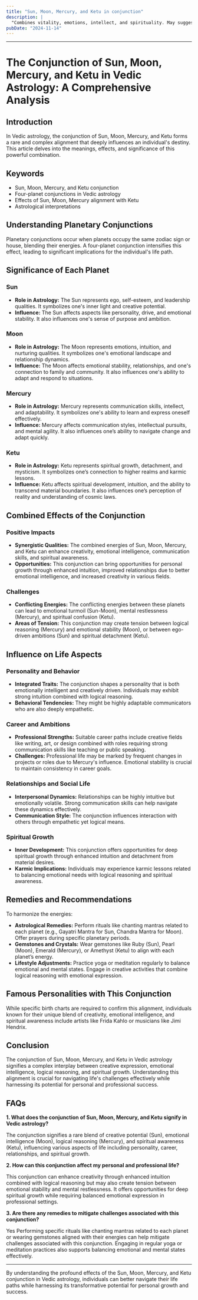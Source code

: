 ```yaml
---
title: "Sun, Moon, Mercury, and Ketu in conjunction"
description: |
  "Combines vitality, emotions, intellect, and spirituality. May suggest"
pubDate: "2024-11-14"
---
```


---

# The Conjunction of Sun, Moon, Mercury, and Ketu in Vedic Astrology: A Comprehensive Analysis

## Introduction

In Vedic astrology, the conjunction of Sun, Moon, Mercury, and Ketu forms a rare and complex alignment that deeply influences an individual's destiny. This article delves into the meanings, effects, and significance of this powerful combination.

## Keywords

- Sun, Moon, Mercury, and Ketu conjunction
- Four-planet conjunctions in Vedic astrology
- Effects of Sun, Moon, Mercury alignment with Ketu
- Astrological interpretations

## Understanding Planetary Conjunctions

Planetary conjunctions occur when planets occupy the same zodiac sign or house, blending their energies. A four-planet conjunction intensifies this effect, leading to significant implications for the individual's life path.

## Significance of Each Planet

### Sun

- **Role in Astrology:** The Sun represents ego, self-esteem, and leadership qualities. It symbolizes one's inner light and creative potential.
- **Influence:** The Sun affects aspects like personality, drive, and emotional stability. It also influences one's sense of purpose and ambition.

### Moon

- **Role in Astrology:** The Moon represents emotions, intuition, and nurturing qualities. It symbolizes one's emotional landscape and relationship dynamics.
- **Influence:** The Moon affects emotional stability, relationships, and one's connection to family and community. It also influences one's ability to adapt and respond to situations.

### Mercury

- **Role in Astrology:** Mercury represents communication skills, intellect, and adaptability. It symbolizes one's ability to learn and express oneself effectively.
- **Influence:** Mercury affects communication styles, intellectual pursuits, and mental agility. It also influences one’s ability to navigate change and adapt quickly.

### Ketu

- **Role in Astrology:** Ketu represents spiritual growth, detachment, and mysticism. It symbolizes one’s connection to higher realms and karmic lessons.
- **Influence:** Ketu affects spiritual development, intuition, and the ability to transcend material boundaries. It also influences one’s perception of reality and understanding of cosmic laws.

## Combined Effects of the Conjunction

### Positive Impacts

- **Synergistic Qualities:** The combined energies of Sun, Moon, Mercury, and Ketu can enhance creativity, emotional intelligence, communication skills, and spiritual awareness.
- **Opportunities:** This conjunction can bring opportunities for personal growth through enhanced intuition, improved relationships due to better emotional intelligence, and increased creativity in various fields.

### Challenges

- **Conflicting Energies:** The conflicting energies between these planets can lead to emotional turmoil (Sun-Moon), mental restlessness (Mercury), and spiritual confusion (Ketu). 
- **Areas of Tension:** This conjunction may create tension between logical reasoning (Mercury) and emotional stability (Moon), or between ego-driven ambitions (Sun) and spiritual detachment (Ketu).

## Influence on Life Aspects

### Personality and Behavior

- **Integrated Traits:** The conjunction shapes a personality that is both emotionally intelligent and creatively driven. Individuals may exhibit strong intuition combined with logical reasoning.
- **Behavioral Tendencies:** They might be highly adaptable communicators who are also deeply empathetic.

### Career and Ambitions

- **Professional Strengths:** Suitable career paths include creative fields like writing, art, or design combined with roles requiring strong communication skills like teaching or public speaking.
- **Challenges:** Professional life may be marked by frequent changes in projects or roles due to Mercury's influence. Emotional stability is crucial to maintain consistency in career goals.

### Relationships and Social Life

- **Interpersonal Dynamics:** Relationships can be highly intuitive but emotionally volatile. Strong communication skills can help navigate these dynamics effectively.
- **Communication Style:** The conjunction influences interaction with others through empathetic yet logical means.

### Spiritual Growth

- **Inner Development:** This conjunction offers opportunities for deep spiritual growth through enhanced intuition and detachment from material desires.
- **Karmic Implications:** Individuals may experience karmic lessons related to balancing emotional needs with logical reasoning and spiritual awareness.

## Remedies and Recommendations

To harmonize the energies:

- **Astrological Remedies:** Perform rituals like chanting mantras related to each planet (e.g., Gayatri Mantra for Sun, Chandra Mantra for Moon). Offer prayers during specific planetary periods.
- **Gemstones and Crystals:** Wear gemstones like Ruby (Sun), Pearl (Moon), Emerald (Mercury), or Amethyst (Ketu) to align with each planet’s energy.
- **Lifestyle Adjustments:** Practice yoga or meditation regularly to balance emotional and mental states. Engage in creative activities that combine logical reasoning with emotional expression.

## Famous Personalities with This Conjunction

While specific birth charts are required to confirm this alignment, individuals known for their unique blend of creativity, emotional intelligence, and spiritual awareness include artists like Frida Kahlo or musicians like Jimi Hendrix.

## Conclusion

The conjunction of Sun, Moon, Mercury, and Ketu in Vedic astrology signifies a complex interplay between creative expression, emotional intelligence, logical reasoning, and spiritual growth. Understanding this alignment is crucial for navigating life's challenges effectively while harnessing its potential for personal and professional success.

## FAQs

**1. What does the conjunction of Sun, Moon, Mercury, and Ketu signify in Vedic astrology?**

The conjunction signifies a rare blend of creative potential (Sun), emotional intelligence (Moon), logical reasoning (Mercury), and spiritual awareness (Ketu), influencing various aspects of life including personality, career, relationships, and spiritual growth.

**2. How can this conjunction affect my personal and professional life?**

This conjunction can enhance creativity through enhanced intuition combined with logical reasoning but may also create tension between emotional stability and mental restlessness. It offers opportunities for deep spiritual growth while requiring balanced emotional expression in professional settings.

**3. Are there any remedies to mitigate challenges associated with this conjunction?**

Yes Performing specific rituals like chanting mantras related to each planet or wearing gemstones aligned with their energies can help mitigate challenges associated with this conjunction. Engaging in regular yoga or meditation practices also supports balancing emotional and mental states effectively.

---

By understanding the profound effects of the Sun, Moon, Mercury, and Ketu conjunction in Vedic astrology, individuals can better navigate their life paths while harnessing its transformative potential for personal growth and success.